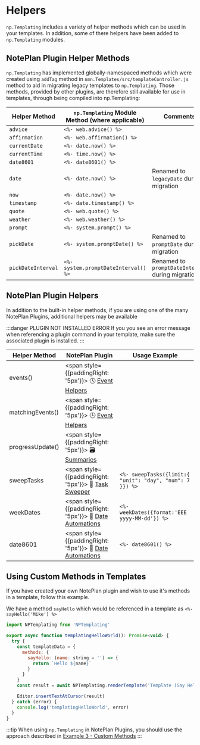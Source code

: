 
# Helpers
`np.Templating` includes a variety of helper methods which can be used in your templates. In addition, some of there helpers have been added to `np.Templating` modules.

## NotePlan Plugin Helper Methods
`np.Templating` has implemented globally-namespaced methods which were created using `addTag` method in `nmn.Templates/src/templateController.js` method to aid in migrating legacy templates to `np.Templating`. Those methods, provided by other plugins, are therefore still available for use in templates, through being compiled into np.Templating:

| Helper Method | `np.Templating` Module Method (where applicable) | Comments
|-------------- | ---------- | -----------------------------------------
| `advice` | `<%- web.advice() %>` |
| `affirmation` | `<%- web.affirmation() %>` |
| `currentDate` | `<%- date.now() %>` |
| `currentTime` | `<%- time.now() %>` |
| `date8601` | `<%- date8601() %>` |
| `date` | `<%- date.now() %>`| Renamed to `legacyDate` during migration
| `now` | `<%- date.now() %>` |
| `timestamp` | `<%- date.timestamp() %>` |
| `quote` | `<%- web.quote() %>` |
| `weather` | `<%- web.weather() %>` |
| `prompt` | `<%- system.prompt() %>` |
| `pickDate` | `<%- system.promptDate() %>` | Renamed to `promptDate` during migration
| `pickDateInterval` | `<%- system.promptDateInterval() %>` | Renamed to `promptDateInterval` during migration

## NotePlan Plugin Helpers
In addition to the built-in helper methods, if you are using one of the many NotePlan Plugins, additional helpers may be available

:::danger PLUGIN NOT INSTALLED ERROR
If you you see an error message when referencing a plugin command in your template, make sure the associated plugin is installed.
:::

| Helper Method | NotePlan Plugin | Usage Example
|-------------- | ---------- | -----
| events() | <span style={{paddingRight: '5px'}}> 🕓 </span>[Event Helpers](https://github.com/NotePlan/plugins/tree/main/jgclark.EventHelpers) |
| matchingEvents() | <span style={{paddingRight: '5px'}}> 🕓 </span>[Event Helpers](https://github.com/NotePlan/plugins/tree/main/jgclark.EventHelpers)
| progressUpdate() | <span style={{paddingRight: '5px'}}> 🗃  </span> [Summaries](https://github.com/NotePlan/plugins/tree/main/jgclark.Summaries)
| sweepTasks | <span style={{paddingRight: '5px'}}> 🧹  </span>[Task Sweeper](https://github.com/NotePlan/plugins/tree/main/nmn.sweep) | `<%- sweepTasks({limit:{ "unit": "day", "num": 7 }}) %>`
| weekDates | <span style={{paddingRight: '5px'}}> 📅  </span>[Date Automations](https://github.com/NotePlan/plugins/tree/main/dwertheimer.DateAutomations) | `<%- weekDates({format:'EEE yyyy-MM-dd'}) %>`
| date8601 | <span style={{paddingRight: '5px'}}> 📅  </span>[Date Automations](https://github.com/NotePlan/plugins/tree/main/dwertheimer.DateAutomations) | `<%- date8601() %>`

## Using Custom Methods in Templates
If you have created your own NotePlan plugin and wish to use it's methods in a template, follow this example.

We have a method `sayHello` which would be referenced in a template as `<%- sayHello('Mike') %>`

```javascript
import NPTemplating from 'NPTemplating'

export async function templatingHelloWorld(): Promise<void> {
  try {
    const templateData = {
      methods: {
        sayHello: (name: string = '') => {
          return `Hello ${name}`
        }
      }
    }
    const result = await NPTemplating.renderTemplate('Template (Say Hello)', templateData)

    Editor.insertTextAtCursor(result)
  } catch (error) {
    console.log('templatingHelloWorld', error)
  }
}
```

:::tip
When using `np.Templating` in NotePlan Plugins, you should use the approach described in [Example 3 - Custom Methods](/docs/templating-integration-plugins/example-3)
:::
